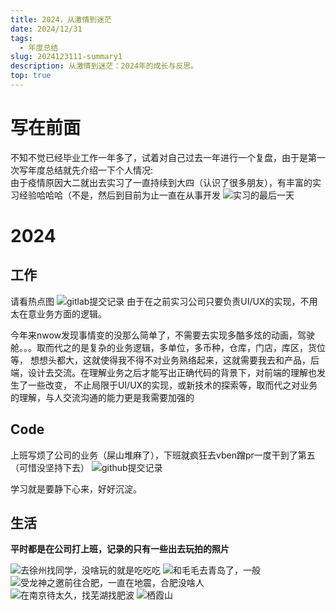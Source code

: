 ```yaml
---
title: 2024，从激情到迷茫
date: 2024/12/31
tags:
  - 年度总结
slug: 2024123111-summary1
description: 从激情到迷茫：2024年的成长与反思。
top: true
---
```


# 写在前面

不知不觉已经毕业工作一年多了，试着对自己过去一年进行一个复盘，由于是第一次写年度总结就先介绍一下个人情况:  
由于疫情原因大二就出去实习了一直持续到大四（认识了很多朋友），有丰富的实习经验哈哈哈（不是，然后到目前为止一直在从事开发
![实习的最后一天](/img/2024summary/1.jpg)

# 2024

## 工作

请看热点图
![gitlab提交记录](/img/2024summary/2.png)
由于在之前实习公司只要负责UI/UX的实现，不用太在意业务方面的逻辑。

今年来nwow发现事情变的没那么简单了，不需要去实现多酷多炫的动画，驾驶舱。。。取而代之的是复杂的业务逻辑，多单位，多币种，仓库，门店，库区，货位等，
想想头都大，这就使得我不得不对业务熟络起来，这就需要我去和产品，后端，设计去交流。在理解业务之后才能写出正确代码的背景下，对前端的理解也发生了一些改变，
不止局限于UI/UX的实现，或新技术的探索等，取而代之对业务的理解，与人交流沟通的能力更是我需要加强的

## Code

上班写烦了公司的业务（屎山堆麻了），下班就疯狂去vben蹭pr一度干到了第五（可惜没坚持下去）
![github提交记录](/img/2024summary/3.png)

学习就是要静下心来，好好沉淀。

## 生活

**平时都是在公司打上班，记录的只有一些出去玩拍的照片**

![去徐州找同学，没啥玩的就是吃吃吃](/img/2024summary/4.jpg)
![和毛毛去青岛了，一般](/img/2024summary/5.jpg)
![受龙神之邀前往合肥，一直在地震，合肥没啥人](/img/2024summary/6.jpg)
![在南京待太久，找芜湖找肥波](/img/2024summary/7.jpg)
![栖霞山](/img/2024summary/8.jpg)
